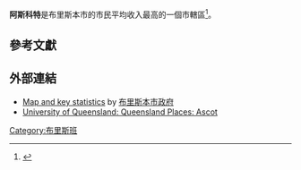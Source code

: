 {{Infobox Australian place
| type     = suburb
| name     = 阿斯科特
| city     = 布里斯本市
| state    = qld
| image    = Yabba St ascot.jpg
| caption  = 雅伯街
| lga      = [[布里斯本市|布里斯本市]]
| postcode = 4007
| pop      = 5,330
| pop_footnotes =（2006年）
| area     = 2.5
| est      = 
| stategov = 克萊菲
| fedgov   = 立利
| dist1    = 8
| location1= [[布里斯本中央商業區|布里斯本中央商業區]]
| near-nw  = [[克萊菲區_(昆士蘭州)|克萊菲]]
| near-n   = [[亨德拉區_(昆士蘭州)|亨德拉]]
| near-ne  = [[布里斯本機場|布里斯本機場]]
| near-w   = [[克萊菲區_(昆士蘭州)|克萊菲]]
| near-e   = [[鷹場區_(昆士蘭州)|鷹場]]
| near-sw  = [[阿比恩区_(昆士兰州)|阿比恩]]
| near-s   = [[漢米爾頓區_(昆士蘭州)|漢米爾頓]]
| near-se  = [[漢米爾頓區_(昆士蘭州)|漢米爾頓]]
}}
'''阿斯科特'''是布里斯本市的市民平均收入最高的一個市轄區<ref>{{Cite web |url=http://www.innernorth.com.au/suburb/ascot.htm |title=Suburb information |accessdate=2011-05-14 |archive-date=2011-07-06 |archive-url=https://web.archive.org/web/20110706104949/http://www.innernorth.com.au/suburb/ascot.htm |dead-url=no }}</ref>。

==參考文獻==
{{reflist}}

==外部連結==
*[http://profile.id.com.au/Default.aspx?id=327&pg=101&gid=160&type=enum Map and key statistics] {{Wayback|url=http://profile.id.com.au/Default.aspx?id=327&pg=101&gid=160&type=enum |date=20110727132627 }} by [[布里斯本市政府|布里斯本市政府]]
* [http://queenslandplaces.com.au/ascot University of Queensland: Queensland Places: Ascot] {{Wayback|url=http://queenslandplaces.com.au/ascot |date=20110706111717 }}

{{Coord|27|25|55|S|153|03|54|E|display=title|region:AU-QLD_type:city|name= Ascot}}

[[Category:布里斯班|Category:布里斯班]]